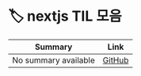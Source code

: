 
# 🏷️ nextjs TIL 모음

<LabelIcons />

| Summary | Link |
|---------|------|
| No summary available | [GitHub](https://github.com/MinHyeok-lee1/TIL/blob/main/2025/07/05-proxy.md) |
